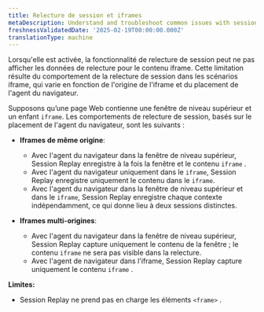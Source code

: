 ```yaml
---
title: Relecture de session et iframes
metaDescription: Understand and troubleshoot common issues with session replay and iframes behavior
freshnessValidatedDate: '2025-02-19T00:00:00.000Z'
translationType: machine
---
```


Lorsqu&apos;elle est activée, la fonctionnalité de relecture de session peut ne pas afficher les données de relecture pour le contenu iframe. Cette limitation résulte du comportement de la relecture de session dans les scénarios iframe, qui varie en fonction de l&apos;origine de l&apos;iframe et du placement de l&apos;agent du navigateur.

Supposons qu’une page Web contienne une fenêtre de niveau supérieur et un enfant `iframe`. Les comportements de relecture de session, basés sur le placement de l&apos;agent du navigateur, sont les suivants :

* **Iframes de même origine**:

  * Avec l&apos;agent du navigateur dans la fenêtre de niveau supérieur, Session Replay enregistre à la fois la fenêtre et le contenu `iframe` .
  * Avec l&apos;agent du navigateur uniquement dans le `iframe`, Session Replay enregistre uniquement le contenu dans le `iframe`.
  * Avec l&apos;agent du navigateur dans la fenêtre de niveau supérieur et dans le `iframe`, Session Replay enregistre chaque contexte indépendamment, ce qui donne lieu à deux sessions distinctes.

* **Iframes multi-origines**:

  * Avec l&apos;agent du navigateur dans la fenêtre de niveau supérieur, Session Replay capture uniquement le contenu de la fenêtre ; le contenu `iframe` ne sera pas visible dans la relecture.
  * Avec l&apos;agent de navigateur dans l&apos;iframe, Session Replay capture uniquement le contenu `iframe` .

**Limites:**

* Session Replay ne prend pas en charge les éléments `<frame>` .